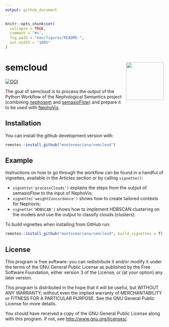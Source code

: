 ```yaml
---
output: github_document
---
```


<!-- README.md is generated from README.Rmd. Please edit that file -->

```r
knitr::opts_chunk$set(
  collapse = TRUE,
  comment = "#>",
  fig.path = "man/figures/README-",
  out.width = "100%"
)
```

# semcloud <img src="man/figures/logo.png" align="right" width=" 120" />

<!-- badges: start -->
[![DOI](https://zenodo.org/badge/400257454.svg)](https://zenodo.org/badge/latestdoi/400257454)
<!-- badges: end -->

The goal of semcloud is to process the output of the Python Workflow of
the Nephological Semantics project
(combining [nephosem](https://qlvl.github.io/nephosem)
and [semasioFlow](https://montesmariana.github.io/semasioFlow))
and prepare it to be
used with [NephoVis](https://qlvl.github.io/NephoVis).

## Installation

You can install the github development version with:

``` r
remotes::install_github("montesmariana/semcloud")
```

## Example

Instructions on how to go through the workflow can be found in a handful of
vignettes, available in the Articles section or by calling `vignette()`:

- `vignette('processClouds')` explains the steps from the output of
semasioFlow to the input of NephoVis;
- `vignette('weightConcordance')` shows how to create tailored contexts for Nephovis;
- `vignette('HDBSCAN')` shows how to implement HDBSCAN clustering on the models
and use the output to classify clouds (clusters).

To build vignettes when installing from GitHub run:

```r
remotes::install_github("montesmariana/semcloud", build_vignettes = T)
```


## License

This program is free software: you can redistribute it and/or modify it under the terms of the GNU General Public License as published by the Free Software Foundation, either version 3 of the License, or (at your option) any later version.

This program is distributed in the hope that it will be useful,
but WITHOUT ANY WARRANTY; without even the implied warranty of
MERCHANTABILITY or FITNESS FOR A PARTICULAR PURPOSE.  See the
GNU General Public License for more details.

You should have received a copy of the GNU General Public License along with this program.  If not, see <http://www.gnu.org/licenses/>.

